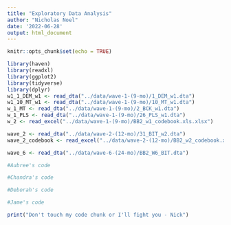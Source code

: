 ```yaml
---
title: "Exploratory Data Analysis"
author: "Nicholas Noel"
date: '2022-06-28'
output: html_document
---
```


```r
knitr::opts_chunk$set(echo = TRUE)
```

```r
library(haven)
library(readxl)
library(ggplot2)
library(tidyverse)
library(dplyr)
w1_1_DEM_w1 <- read_dta("../data/wave-1-(9-mo)/1_DEM_w1.dta")
w1_10_MT_w1 <- read_dta("../data/wave-1-(9-mo)/10_MT_w1.dta")
w_1_MT <- read_dta("../data/wave-1-(9-mo)/2_BCK_w1.dta")
w_1_PLS <- read_dta("../data/wave-1-(9-mo)/26_PLS_w1.dta")
w_2 <- read_excel("../data/wave-1-(9-mo)/BB2_w1_codebook.xls.xlsx")

wave_2 <- read_dta("../data/wave-2-(12-mo)/31_BIT_w2.dta")
wave_2_codebook <- read_excel("../data/wave-2-(12-mo)/BB2_w2_codebook.xls.xlsx")

wave_6 <- read_dta("../data/wave-6-(24-mo)/BB2_W6_BIT.dta")
```


```r
#Aubree's code
```

```r
#Chandra's code
```

```r
#Deborah's code
```

```r
#Jame's code
```

```r
print("Don't touch my code chunk or I'll fight you - Nick")
```